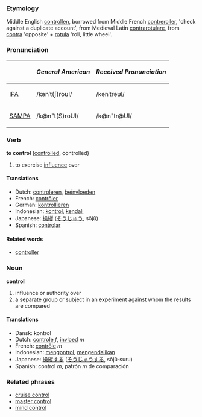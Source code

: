 ===Etymology===
Middle English [[controllen]], borrowed from Middle French [[contreroller]], 'check against a duplicate account', from Medieval Latin [[contrarotulare]], from [[contra]] 'opposite' + [[rotula]] 'roll, little wheel'.

===Pronunciation===
{| border=1 cellpadding=5
! !! ''General American'' !! ''Received Pronunciation''
|-
| [[w:IPA|IPA]] || /kənˈt(ʃ)roʊl/ || /kənˈtrəʊl/
|-
| [[w:SAMPA|SAMPA]] || /k@n"t(S)roUl/ || /k@n"tr@Ul/
|}

=== Verb ===
'''to control''' ([[controlled]], controlled)

# to exercise [[influence]] over

==== Translations ====
*Dutch: [[controleren]], [[beïnvloeden]]
*French: [[contrôler]]
*German: [[kontrollieren]]
*Indonesian: [[kontrol]], [[kendali]]
*Japanese: [[操縦]] ([[そうじゅう]], sōjū)
*Spanish: [[controlar]]

====Related words====
*[[controller]]

=== Noun ===
'''control'''
# influence or authority over
# a separate group or subject in an experiment against whom the results are compared

==== Translations ====
*Dansk: kontrol
*Dutch: [[controle]] ''f'', [[invloed]] ''m''
*French: [[contrôle]] ''m''
*Indonesian: [[kontrol|mengontrol]], [[kendali|mengendalikan]]
*Japanese: [[操縦]]する ([[そうじゅう]]する, sōjū-suru)
*Spanish: control ''m'', patrón ''m'' de comparación

===Related phrases===
*[[cruise control]]
*[[master control]]
*[[mind control]]